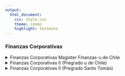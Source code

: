 ```yaml
---
output:
  html_document:
    css: style.css
    theme: cosmo
    highlight: textmate
---
```


### Finanzas Corporativas

<details>
<summary> Finanzas Corporativas Magíster Finanzas-u de Chile </summary>

- [Ayudantía N°1](Ayudantias/Otono 2022/Finanzas Corporativas postgrado u de Chile/A1.pdf)

- [Ayudantía N°2](Ayudantias/Otono 2022/Finanzas Corporativas postgrado u de Chile/A2 (de emergencia).pdf)

- [Ayudantía N°3](Ayudantias/Otono 2022/Finanzas Corporativas postgrado u de Chile/A3.pdf)

</details>

<details>
<summary> Finanzas Corporativas II (Pregrado u de Chile) </summary>

- [Enunciado ayudantía N°1](Ayudantias/Otono 2022/Finanzas II u de Chile/Enunciado A1.pdf)

- [Pauta ayudantía N°1](Ayudantias/Otono 2022/Finanzas II u de Chile/Pauta A1.pdf)

- [Enunciado ayudantía N°2](Ayudantias/Otono 2022/Finanzas II u de Chile/Enunciado A2.pdf)

- [Pauta ayudantía N°2](Ayudantias/Otono 2022/Finanzas II u de Chile/Pauta A2.pdf)

- [Pauta ayudantía N°2 (Excel)](Ayudantias/Otono 2022/Finanzas II u de Chile/Pauta A2.xlsx)

- [Enunciado ayudantía N°3](Ayudantias/Otono 2022/Finanzas II u de Chile/Enunciado A3.pdf)

- [Pauta ayudantía N°3](Ayudantias/Otono 2022/Finanzas II u de Chile/Pauta A3.pdf)

- [Enunciado ayudantía N°4](Ayudantias/Otono 2022/Finanzas II u de Chile/Enunciado A4.pdf)

- [Pauta ayudantía N°4](Ayudantias/Otono 2022/Finanzas II u de Chile/Pauta A4.pdf)

<br>

- [Taller N°1](Ayudantias/Otono 2022/Finanzas II u de Chile/Pauta taller 1.pdf)

- [Taller N°3](Ayudantias/Otono 2022/Finanzas II u de Chile/Pauta taller 3.pdf)

</details>


<details>
<summary> Finanzas Corporativas II (Pregrado Santo Tomás) </summary>

- [Enunciado ayudantía N°1](Ayudantias/Otono 2022/Finanzas Corporativas Santo Tomas/Enunciado A1.pdf)

- [Pauta ayudantía N°1 (excel)](Ayudantias/Otono 2022/Finanzas Corporativas Santo Tomas/Pauta A1.xlsx)

- [Pauta ayudantía N°1 (a mano)](Ayudantias/Otono 2022/Finanzas Corporativas Santo Tomas/Pauta A1.pdf)

</details>


